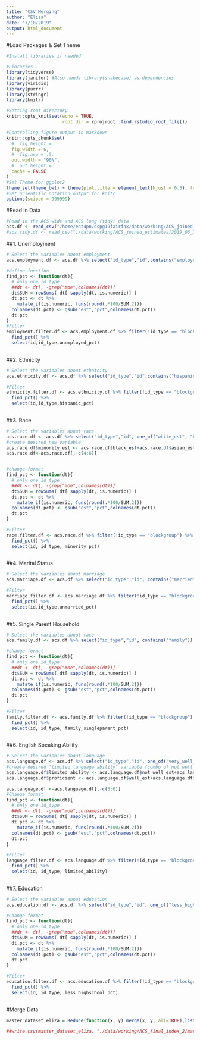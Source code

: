 ```yaml
---
title: "CSV Merging"
author: "Eliza"
date: "7/10/2019"
output: html_document
---
```


#Load Packages & Set Theme
```r
#Install libraries if needed

#Libraries
library(tidyverse)
library(janitor) #Also needs library(snakecase) as dependencies
library(viridis)
library(purrr)
library(stringr)
library(knitr)

#Setting root directory
knitr::opts_knit$set(echo = TRUE,
                     root.dir = rprojroot::find_rstudio_root_file())

#Controlling figure output in markdown
knitr::opts_chunk$set(
  #  fig.height =   
  fig.width = 6,
  #  fig.asp = .5,
  out.width = "90%",
  #  out.height = 
  cache = FALSE
)
#Set Theme for ggplot2
theme_set(theme_bw() + theme(plot.title = element_text(hjust = 0.5), legend.position = "bottom"))
#Set Scientific notation output for knitr
options(scipen = 999999)
```

#Read in Data
```r
#Read in the ACS wide and ACS long (tidy) data
acs.df <- read_csv("/home/ent4pn/dspg19fairfax/data/working/ACS_joined_estimates/2019_07_16_acs_all_geography.csv")
#acs.tidy.df <- read_csv("./data/working/ACS_joined_estimates/2019_06_24_acs_all_geography_tidy.csv")
```

##1. Unemployment 
```r
# Select the variables about employment
acs.employment.df <- acs.df %>% select("id_type","id",contains("employed")) 

#define function
find_pct <- function(dt){
  # only one id_type
  ##dt <- dt[, -grep("moe",colnames(dt))]
  dt$SUM = rowSums( dt[ sapply(dt, is.numeric)] )
  dt.pct <- dt %>% 
    mutate_if(is.numeric, funs(round(.*100/SUM,2)))
  colnames(dt.pct) <- gsub("est","pct",colnames(dt.pct))
  dt.pct
}
#Filter
employment.filter.df <- acs.employment.df %>% filter(!id_type == "blockgroup") %>%
  find_pct() %>%
  select(id,id_type,unemployed_pct)
  
```

##2. Ethnicity
```r
# Select the variables about ethnicity
acs.ethnicity.df <- acs.df %>% select("id_type","id",contains("hispanic"))

#Filter
ethnicity.filter.df <- acs.ethnicity.df %>% filter(!id_type == "blockgroup") %>%
  find_pct() %>%
  select(id,id_type,hispanic_pct)
  
```
##3. Race
```r
# Select the variables about race
acs.race.df <- acs.df %>% select("id_type","id", one_of("white_est", "black_est", "asian_est", "other_est_y")) 
#create desired new variable
acs.race.df$minority_est <- acs.race.df$black_est+acs.race.df$asian_est+acs.race.df$other_est_y
acs.race.df<-acs.race.df[,-c(4:6)]


#change format
find_pct <- function(dt){
  # only one id_type
  ##dt <- dt[, -grep("moe",colnames(dt))]
  dt$SUM = rowSums( dt[ sapply(dt, is.numeric)] )
  dt.pct <- dt %>% 
    mutate_if(is.numeric, funs(round(.*100/SUM,2)))
  colnames(dt.pct) <- gsub("est","pct",colnames(dt.pct))
  dt.pct
}

#Filter
race.filter.df <- acs.race.df %>% filter(!id_type == "blockgroup") %>%
  find_pct() %>%
  select(id, id_type, minority_pct) 
  
```
##4. Marital Status
```r
# Select the variables about marriage
acs.marriage.df <- acs.df %>% select("id_type","id", contains("married"), -starts_with("family"))

#Filter
marriage.filter.df <- acs.marriage.df %>% filter(!id_type == "blockgroup") %>%
  find_pct() %>%
  select(id,id_type,unmarried_pct)
  
```
##5. Single Parent Household
```r
# Select the variables about race
acs.family.df <- acs.df %>% select("id_type","id", contains("family"))

#change format
find_pct <- function(dt){
  # only one id_type
  ##dt <- dt[, -grep("moe",colnames(dt))]
  dt$SUM = rowSums( dt[ sapply(dt, is.numeric)] )
  dt.pct <- dt %>% 
    mutate_if(is.numeric, funs(round(.*100/SUM,2)))
  colnames(dt.pct) <- gsub("est","pct",colnames(dt.pct))
  dt.pct
}

#Filter
family.filter.df <- acs.family.df %>% filter(!id_type == "blockgroup") %>%
  find_pct() %>%
  select(id, id_type, family_singleparent_pct) 
  
```
##6. English Speaking Ability
```r
# Select the variables about language
acs.language.df <- acs.df %>% select("id_type","id", one_of("very_well_est", "well_est", "not_well_est", "not_at_all_est"))
#create desired "limited language ability" variable (combo of not well and not at all) and "proficient" variable (combo of very well and well)
acs.language.df$limited_ability <- acs.language.df$not_well_est+acs.language.df$not_at_all_est
acs.language.df$proficient <- acs.language.df$well_est+acs.language.df$very_well_est

acs.language.df <-acs.language.df[,-c(3:6)]
#Change format
find_pct <- function(dt){
  # only one id_type
  ##dt <- dt[, -grep("moe",colnames(dt))]
  dt$SUM = rowSums( dt[ sapply(dt, is.numeric)] )
  dt.pct <- dt %>% 
    mutate_if(is.numeric, funs(round(.*100/SUM,2)))
  colnames(dt.pct) <- gsub("est","pct",colnames(dt.pct))
  dt.pct
}

#Filter
language.filter.df <- acs.language.df %>% filter(!id_type == "blockgroup") %>%
  find_pct() %>%
  select(id, id_type, limited_ability) 
  
```
##7. Education
```r
# Select the variables about education
acs.education.df <- acs.df %>% select("id_type","id", one_of("less_highschool_est", "highschool_ged_est", "bachelors_est", "masters_est", "professional_school_est", "doctorate_est"))

#Change format
find_pct <- function(dt){
  # only one id_type
  ##dt <- dt[, -grep("moe",colnames(dt))]
  dt$SUM = rowSums( dt[ sapply(dt, is.numeric)] )
  dt.pct <- dt %>% 
    mutate_if(is.numeric, funs(round(.*100/SUM,2)))
  colnames(dt.pct) <- gsub("est","pct",colnames(dt.pct))
  dt.pct
}

#Filter
education.filter.df <- acs.education.df %>% filter(!id_type == "blockgroup") %>%
  find_pct() %>%
  select(id, id_type, less_highschool_pct) 
  
```

#Merge Data
```r
master_dataset_eliza = Reduce(function(x, y) merge(x, y, all=TRUE),list(employment.filter.df, ethnicity.filter.df, race.filter.df, marriage.filter.df, family.filter.df, language.filter.df, education.filter.df))

##write.csv(master_dataset_eliza, "./data/working/ACS_final_index_2/master_dataset_eliza.csv")

```
